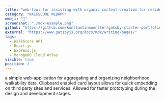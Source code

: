 ```yaml
---
title: "web-tool for assisting with organic content creation for residential communities"
category: "WALKSCORE WEBAPP"
emoji: "📌"
screenshot: "./mdx-example.png"
github: "https://github.com/konstantinmuenster/gatsby-starter-portfolio-minimal"
external: "https://www.gatsbyjs.org/docs/mdx/writing-pages/"
tags:
  - WalkScore API
  - React.js
  - Express.js
  - MonogoDB Cloud Atlas
visible: true
position: 2
---
```


a simple web-application for aggregating and organizing neighborhood walkability data. Clipboard enabled card layout allows for quick embedding on third party sites and services. Allowed for faster prototyping during the design and development stages.
